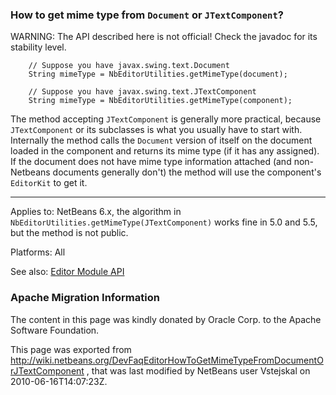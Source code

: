 <!--

    Licensed to the Apache Software Foundation (ASF) under one
    or more contributor license agreements.  See the NOTICE file
    distributed with this work for additional information
    regarding copyright ownership.  The ASF licenses this file
    to you under the Apache License, Version 2.0 (the
    "License"); you may not use this file except in compliance
    with the License.  You may obtain a copy of the License at

      http://www.apache.org/licenses/LICENSE-2.0

    Unless required by applicable law or agreed to in writing,
    software distributed under the License is distributed on an
    "AS IS" BASIS, WITHOUT WARRANTIES OR CONDITIONS OF ANY
    KIND, either express or implied.  See the License for the
    specific language governing permissions and limitations
    under the License.

-->

===How to get mime type from <tt>Document</tt> or <tt>JTextComponent</tt>?===

WARNING: The API described here is not official! Check the javadoc for its
stability level.

<pre>
    // Suppose you have javax.swing.text.Document
    String mimeType = NbEditorUtilities.getMimeType(document);

    // Suppose you have javax.swing.text.JTextComponent
    String mimeType = NbEditorUtilities.getMimeType(component);
</pre>

The method accepting <tt>JTextComponent</tt> is generally more practical, because
<tt>JTextComponent</tt> or its subclasses is what you usually have to start with.
Internally the method calls the <tt>Document</tt> version of itself on the document
loaded in the component and returns its mime type (if it has any assigned). If
the document does not have mime type information attached (and non-Netbeans documents
generally don't) the method will use the component's <tt>EditorKit</tt> to get it.

--------

Applies to: NetBeans 6.x, the algorithm in <tt>NbEditorUtilities.getMimeType(JTextComponent)</tt>
works fine in 5.0 and 5.5, but the method is not public.

Platforms: All

See also: [http://www.netbeans.org/download/dev/javadoc/org-netbeans-modules-editor/index.html Editor Module API]

===Apache Migration Information===

The content in this page was kindly donated by Oracle Corp. to the
Apache Software Foundation.

This page was exported from http://wiki.netbeans.org/DevFaqEditorHowToGetMimeTypeFromDocumentOrJTextComponent , 
that was last modified by NetBeans user Vstejskal 
on 2010-06-16T14:07:23Z.

